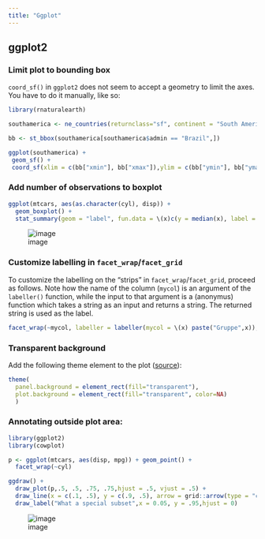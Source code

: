 ```yaml
---
title: "Ggplot"
---
```


## ggplot2

### Limit plot to bounding box

`coord_sf()` in `ggplot2` does not seem to accept a geometry to limit the axes. You have to do it manually, like so:

```r
library(rnaturalearth)

southamerica <- ne_countries(returnclass="sf", continent = "South America")

bb <- st_bbox(southamerica[southamerica$admin == "Brazil",])

ggplot(southamerica) +
 geom_sf() +
 coord_sf(xlim = c(bb["xmin"], bb["xmax"]),ylim = c(bb["ymin"], bb["ymax"]))
```

### Add number of observations to boxplot

```r
ggplot(mtcars, aes(as.character(cyl), disp)) +
  geom_boxplot() +
  stat_summary(geom = "label", fun.data = \(x)c(y = median(x), label = length(x)))
```

![image](https://user-images.githubusercontent.com/12532091/190623010-83fd9884-18b7-4c53-8c98-581f2c6ebde3.png)


### Customize labelling in `facet_wrap`/`facet_grid`

To customize the labelling on the "strips" in `facet_wrap`/`facet_grid`, proceed as follows. Note how the name of the column (`mycol`) is an argument of the `labeller()` function, while the input to that argument is a (anonymus) function which takes a string as an input and returns a string. The returned string is used as the label.

```r
facet_wrap(~mycol, labeller = labeller(mycol = \(x) paste("Gruppe",x)),nrow = nrows)


```

### Transparent background

Add the following theme element to the plot ([source](https://www.statology.org/ggplot-transparent-background/)):

```r
theme(
  panel.background = element_rect(fill="transparent"),
  plot.background = element_rect(fill="transparent", color=NA)
  )
```

### Annotating outside plot area:

```r
library(ggplot2)
library(cowplot)

p <- ggplot(mtcars, aes(disp, mpg)) + geom_point() +
  facet_wrap(~cyl)

ggdraw() +
  draw_plot(p,.5, .5, .75, .75,hjust = .5, vjust = .5) +
  draw_line(x = c(.1, .5), y = c(.9, .5), arrow = grid::arrow(type = "closed")) +
  draw_label("What a special subset",x = 0.05, y = .95,hjust = 0)

```

![image](https://github.com/ratnanil/IT_diary/assets/12532091/fa90d9b2-35a6-4d71-b403-7dfd8942dfd1)
